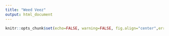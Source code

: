 ---
title: "Weed Veez"
output: html_document
---

```{r setup, include=FALSE}
knitr::opts_chunk$set(echo=FALSE, warning=FALSE, fig.align="center",error=FALSE)
```
